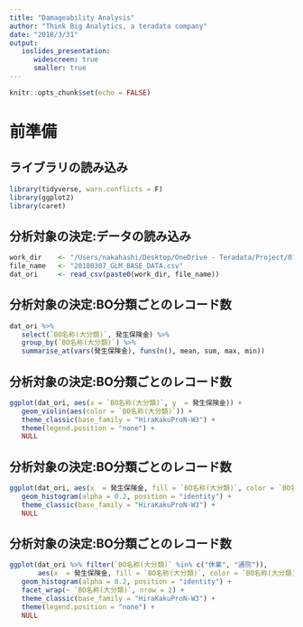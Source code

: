 ```yaml
---
title: "Damageability Analysis"
author: "Think Big Analytics, a teradata company"
date: "2018/3/31"
output: 
   ioslides_presentation:
      widescreen: true
      smaller: true
---
```


```r
knitr::opts_chunk$set(echo = FALSE)
```

# 前準備
## ライブラリの読み込み

```r
library(tidyverse, warn.conflicts = F)
library(ggplot2)
library(caret)
```
## 分析対象の決定:データの読み込み

```r
work_dir    <- "/Users/nakahashi/Desktop/OneDrive - Teradata/Project/01_Finance/TMNF/02_Work/Modeling/"
file_name   <- "20180307_GLM_BASE_DATA.csv"
dat_ori     <- read_csv(paste0(work_dir, file_name))
```

## 分析対象の決定:BO分類ごとのレコード数{.flexbox .vcenter}

```r
dat_ori %>% 
   select(`BO名称(大分類)`, 発生保険金) %>% 
   group_by(`BO名称(大分類)`) %>% 
   summarise_at(vars(発生保険金), funs(n(), mean, sum, max, min))
```


## 分析対象の決定:BO分類ごとのレコード数{.flexbox .vcenter}
```r
ggplot(dat_ori, aes(x = `BO名称(大分類)`, y  = 発生保険金)) +
   geom_violin(aes(color = `BO名称(大分類)`)) +
   theme_classic(base_family = "HiraKakuProN-W3") +
   theme(legend.position = "none") +
   NULL
```

## 分析対象の決定:BO分類ごとのレコード数{.flexbox .vcenter}
```r
ggplot(dat_ori, aes(x  = 発生保険金, fill = `BO名称(大分類)`, color = `BO名称(大分類)`)) +
   geom_histogram(alpha = 0.2, position = "identity") +
   theme_classic(base_family = "HiraKakuProN-W3") +
   NULL
```

## 分析対象の決定:BO分類ごとのレコード数{.flexbox .vcenter}
```r
ggplot(dat_ori %>% filter(`BO名称(大分類)` %in% c("休業", "通院")), 
       aes(x  = 発生保険金, fill = `BO名称(大分類)`, color = `BO名称(大分類)`)) +
   geom_histogram(alpha = 0.2, position = "identity") +
   facet_wrap(~ `BO名称(大分類)`, nrow = 2) +
   theme_classic(base_family = "HiraKakuProN-W3") +
   theme(legend.position = "none") +
   NULL
```

